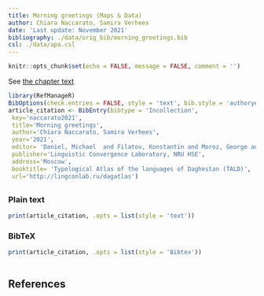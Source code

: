 ```yaml
---
title: Morning greetings (Maps & Data)
author: Chiara Naccarato, Samira Verhees
date: 'Last update: November 2021'
bibliography: ./data/orig_bib/morning_greetings.bib
csl: ./data/apa.csl
---
```


```r
knitr::opts_chunk$set(echo = FALSE, message = FALSE, comment = '')
```

See [the chapter text](3_morning_greetings.html)

```r
library(RefManageR)
BibOptions(check.entries = FALSE, style = 'text', bib.style = 'authoryear')
article_citation <- BibEntry(bibtype = 'Incollection', 
 key='naccarato2021',
 title='Morning greetings',
 author='Chiara Naccarato, Samira Verhees',
 year='2021',
 editor= 'Daniel, Michael  and Filatov, Konstantin and Moroz, George and Mukhin, Timofey and Naccarato, Chiara and Verhees, Samira',
 publisher='Linguistic Convergence Laboratory, NRU HSE',
 address='Moscow',
 booktitle= 'Typological Atlas of the languages of Daghestan (TALD)',
 url='http://lingconlab.ru/dagatlas')
```

## {.tabset .tabset-fade .tabset-pills} 

### Plain text
```r
print(article_citation, .opts = list(style = 'text'))
```

### BibTeX

```r
print(article_citation, .opts = list(style = 'Bibtex'))
```

```r
```

## References
